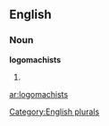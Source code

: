 ==English==

===Noun===
'''logomachists'''

# {{plural of|[[logomachist]]}}

[[Category:English plurals]]

[[ar:logomachists]]